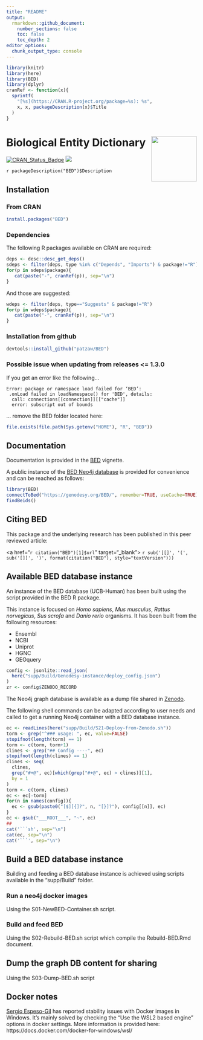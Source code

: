 ```yaml
---
title: "README"
output:
  rmarkdown::github_document:
    number_sections: false
    toc: false
    toc_depth: 2
editor_options: 
  chunk_output_type: console
---
```


```r
library(knitr)
library(here)
library(BED)
library(dplyr)
cranRef <- function(x){
  sprintf(
    "[%s](https://CRAN.R-project.org/package=%s): %s",
    x, x, packageDescription(x)$Title
  )
}
```

# Biological Entity Dictionary <img src="man/figures/BED.png" align="right" alt="" width="120" />


[![CRAN_Status_Badge](https://www.r-pkg.org/badges/version/BED)](https://cran.r-project.org/package=BED)
[![](https://cranlogs.r-pkg.org/badges/BED)](https://cran.r-project.org/package=BED)

`r packageDescription("BED")$Description`


<!----------------------------------------------------------------------------->
<!----------------------------------------------------------------------------->
## Installation

### From CRAN

```r
install.packages("BED")
```

### Dependencies

The following R packages available on CRAN are required:

```r
deps <- desc::desc_get_deps()
sdeps <- filter(deps, type %in% c("Depends", "Imports") & package!="R")
for(p in sdeps$package){
   cat(paste("-", cranRef(p)), sep="\n")
}
```

And those are suggested:

```r
wdeps <- filter(deps, type=="Suggests" & package!="R")
for(p in wdeps$package){
   cat(paste("-", cranRef(p)), sep="\n")
}
```

### Installation from github

```r
devtools::install_github("patzaw/BED")
```

### Possible issue when updating from releases <= 1.3.0

If you get an error like the following...

```
Error: package or namespace load failed for ‘BED’:
 .onLoad failed in loadNamespace() for 'BED', details:
  call: connections[[connection]][["cache"]]
  error: subscript out of bounds
```

... remove the BED folder located here:

```r
file.exists(file.path(Sys.getenv("HOME"), "R", "BED"))
```

<!----------------------------------------------------------------------------->
<!----------------------------------------------------------------------------->
## Documentation

Documentation is provided in
the [BED](https://patzaw.github.io/BED/articles/BED.html) vignette.

A public instance of the [BED Neo4j database](#available-bed-database-instance)
is provided for convenience and can be reached as follows:

```r
library(BED)
connectToBed("https://genodesy.org/BED/", remember=TRUE, useCache=TRUE)
findBeids()
```

<!----------------------------------------------------------------------------->
<!----------------------------------------------------------------------------->
## Citing BED

This package and the underlying research has been published in
this peer reviewed article:

<a href="`r citation("BED")[1]$url`" target="_blank">
`r sub('[[]', '(', sub('[]]', ')', format(citation("BED"), style="textVersion")))`
</a>

<!----------------------------------------------------------------------------->
<!----------------------------------------------------------------------------->
## Available BED database instance

An instance of the BED database (UCB-Human)
has been built using the script provided
in the BED R package.

This instance
is focused on *Homo sapiens*, *Mus musculus*, *Rattus norvegicus*,
*Sus scrofa* and *Danio rerio* organisms.
It has been built from the following resources:

   - Ensembl
   - NCBI
   - Uniprot
   - HGNC
   - GEOquery
   
```r
config <- jsonlite::read_json(
  here("supp/Build/Genodesy-instance/deploy_config.json")
)
zr <- config$ZENODO_RECORD
```


The Neo4j graph database is available as a dump file shared
in [Zenodo](https://zenodo.org/records/`r zr`).

The following shell commands can be adapted according to user needs and called
to get a running Neo4j container with a BED database instance.

```r
ec <- readLines(here("supp/Build/S21-Deploy-from-Zenodo.sh"))
torm <- grep("^### usage: ", ec, value=FALSE)
stopifnot(length(torm) == 1)
torm <- c(torm, torm+1)
clines <- grep("## Config ----", ec)
stopifnot(length(clines) == 1)
clines <- seq(
  clines,
  grep("#+@", ec)[which(grep("#+@", ec) > clines)][1],
  by = 1
)
torm <- c(torm, clines)
ec <- ec[-torm]
for(n in names(config)){
  ec <- gsub(paste0("[$][{]?", n, "[}]?"), config[[n]], ec)
}
ec <- gsub("___ROOT___", "~", ec)
##
cat('```sh', sep="\n")
cat(ec, sep="\n")
cat('```', sep="\n")
```

<!----------------------------------------------------------------------------->
<!----------------------------------------------------------------------------->
## Build a BED database instance

Building and feeding a BED database instance is achieved using scripts
available in the "supp/Build" folder.

### Run a neo4j docker images

Using the S01-NewBED-Container.sh script.

### Build and feed BED

Using the S02-Rebuild-BED.sh script which compile the Rebuild-BED.Rmd document.

## Dump the graph DB content for sharing

Using the S03-Dump-BED.sh script

<!----------------------------------------------------------------------------->
<!----------------------------------------------------------------------------->
## Docker notes

[Sergio Espeso-Gil](https://github.com/sespesogil) has reported stability
issues with Docker images in Windows. It's mainly solved by
checking the "Use the WSL2 based engine" options in docker settings.
More information is provided
here: https://docs.docker.com/docker-for-windows/wsl/
